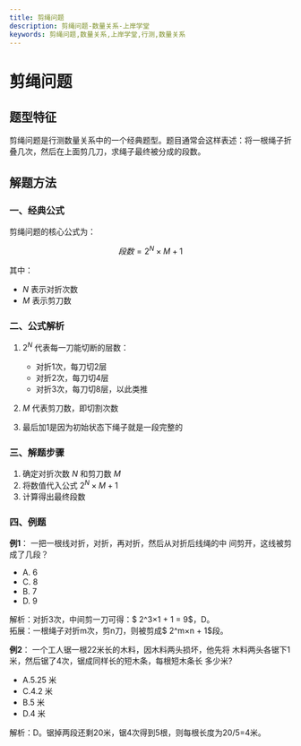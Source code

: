 ```yaml
---
title: 剪绳问题
description: 剪绳问题-数量关系-上岸学堂
keywords: 剪绳问题,数量关系,上岸学堂,行测,数量关系
---
```







# 剪绳问题

## 题型特征

剪绳问题是行测数量关系中的一个经典题型。题目通常会这样表述：将一根绳子折叠几次，然后在上面剪几刀，求绳子最终被分成的段数。

## 解题方法

### 一、经典公式

剪绳问题的核心公式为：

$$
段数 = 2^N \times M + 1
$$

其中：
- $N$ 表示对折次数
- $M$ 表示剪刀数

### 二、公式解析

1. $2^N$ 代表每一刀能切断的层数：
   - 对折1次，每刀切2层
   - 对折2次，每刀切4层
   - 对折3次，每刀切8层，以此类推

2. $M$ 代表剪刀数，即切割次数

3. 最后加1是因为初始状态下绳子就是一段完整的

### 三、解题步骤

1. 确定对折次数 $N$ 和剪刀数 $M$
2. 将数值代入公式 $2^N \times M + 1$
3. 计算得出最终段数

### 四、例题

**例1**：
一把一根线对折，对折，再对折，然后从对折后线绳的中
间剪开，这线被剪成了几段？ 
- A. 6                   
- C. 8                   
- B. 7 
- D. 9 


<BlurredAnswer>
解析：对折3次，中间剪一刀可得：$ 2^3×1 + 1 = 9$，D。<br/> 
拓展：一根绳子对折m次，剪n刀，则被剪成$ 2^m×n + 1$段。
</BlurredAnswer>


**例2**：
一个工人锯一根22米长的木料，因木料两头损坏，他先将
木料两头各锯下1米，然后锯了4次，锯成同样长的短木条，每根短木条长
多少米?
- A.5.25 米                        
- C.4.2 米                         
- B.5 米         
- D.4 米 


<BlurredAnswer>
解析：D。锯掉两段还剩20米，锯4次得到5根，则每根长度为20/5=4米。
</BlurredAnswer>
